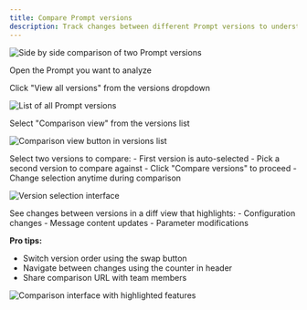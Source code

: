 ```yaml
---
title: Compare Prompt versions
description: Track changes between different Prompt versions to understand what led to improvements or drops in quality.
---
```


![Side by side comparison of two Prompt versions](/images/docs/evaluate/how-to/evaluate-prompts/compare-prompt-versions/compare-prompt-versions.png)

<Steps>

<Step title="Access Prompt versions">
Open the Prompt you want to analyze

Click "View all versions" from the versions dropdown

![List of all Prompt versions](/images/docs/evaluate/how-to/evaluate-prompts/compare-prompt-versions/versions-list-dropdown.png)

</Step>

<Step title="Enter comparison mode">
Select "Comparison view" from the versions list

![Comparison view button in versions list](/images/docs/evaluate/how-to/evaluate-prompts/compare-prompt-versions/versions-list-sheet.png)

</Step>

<Step title="Choose versions to compare">
Select two versions to compare:
- First version is auto-selected
- Pick a second version to compare against
- Click "Compare versions" to proceed
- Change selection anytime during comparison

![Version selection interface](/images/docs/evaluate/how-to/evaluate-prompts/compare-prompt-versions/select-versions-to-compare.png)

</Step>

<Step title="Review differences">
See changes between versions in a diff view that highlights:
- Configuration changes
- Message content updates
- Parameter modifications

**Pro tips:**

- Switch version order using the swap button
- Navigate between changes using the counter in header
- Share comparison URL with team members

![Comparison interface with highlighted features](/images/docs/evaluate/how-to/evaluate-prompts/compare-prompt-versions/prompt-version-compare-quick-tips.png)

</Step>

</Steps>

